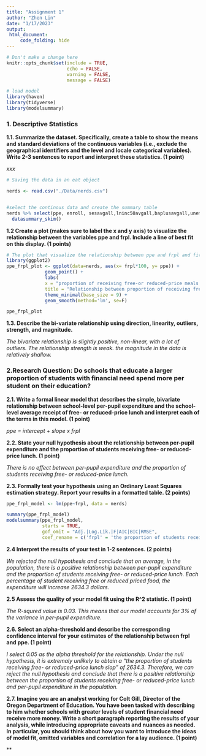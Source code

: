 ```yaml
---
title: "Assignment 1"
author: "Zhen Lin"
date: "1/17/2023"
output: 
 html_document:
     code_folding: hide
---
```


```r
# Don't make a change here
knitr::opts_chunk$set(include = TRUE,
                      echo = FALSE,
                      warning = FALSE,
                      message = FALSE)
```



```r
# load model
library(haven)
library(tidyverse)
library(modelsummary)
```


### 1. Descriptive Statistics
**1.1. Summarize the dataset. Specifically, create a table to show the means and standard deviations of the continuous variables (i.e., exclude the geographical identifiers and the level and locale categorical variables). Write 2-3 sentences to report and interpret these statistics. (1 point)**

*xxx*

```r
# Saving the data in an eat object

nerds <- read.csv("./Data/nerds.csv") 


#select the continous data and create the summary table
nerds %>% select(ppe, enroll, sesavgall,lninc50avgall,baplusavgall,unempavgall,snapavgall,frpl) %>%
  datasummary_skim()

```



**1.2 Create a plot (makes sure to label the x and y axis) to visualize the relationship between the variables ppe and frpl. Include a line of best fit on this display. (1 points)**


```r
# The plot that visualize the relationship between ppe and frpl and fit with a lm line.
library(ggplot2)
ppe_frpl_plot <- ggplot(data=nerds, aes(x= frpl*100, y= ppe)) +
              geom_point() +
              labs(
              x = "proportion of receiving free-or reduced-price meals ", y = "per-pupil expenditure",
              title = "Relationship between proportion of receiving free or reduced price meal and per-pupil expenditure") +
              theme_minimal(base_size = 9) +
              geom_smooth(method='lm', se=F)

ppe_frpl_plot
```

**1.3. Describe the bi-variate relationship using direction, linearity, outliers, strength, and magnitude.**

*The bivariate relationship is slightly positive, non-linear, with a lot of outliers. The relationship strength is weak. the magnitude in the data is relatively shallow.*



### 2.Research Question: Do schools that educate a larger proportion of students with financial need spend more per student on their education?

**2.1. Write a formal linear model that describes the simple, bivariate relationship between school-level per-pupil expenditure and the school-level average receipt of free- or reduced-price lunch and interpret each of the terms in this model. (1 point)**

*ppe = intercept + slope x frpl*


**2.2. State your null hypothesis about the relationship between per-pupil expenditure and the proportion of students receiving free- or reduced-price lunch. (1 point)**

*There is no effect between per-pupil expenditure and the proportion of students receiving free- or reduced-price lunch.*

**2.3. Formally test your hypothesis using an Ordinary Least Squares estimation strategy. Report your results in a formatted table. (2 points)**

```r
ppe_frpl_model <- lm(ppe~frpl, data = nerds)

summary(ppe_frpl_model)
modelsummary(ppe_frpl_model, 
             starts = TRUE,
             gof_omit = "Adj.|Log.Lik.|F|AIC|BIC|RMSE",
             coef_rename = c('frpl' = 'the proportion of students receiving free- or reduced-price lunch'))


```


**2.4  Interpret the results of your test in 1-2 sentences. (2 points)**

*We rejected the null hypothesis and conclude that on average, in the population, there is a positive relationship between per-pupil expenditure and the proportion of students receiving free- or reduced-price lunch. Each percentage of student receiving free or reduced priced food, the expenditure will increase 2634.3 dollars.*

**2.5  Assess the quality of your model fit using the R^2 statistic. (1 point)**

*The R-squred value is 0.03. This means that our model accounts for 3% of the variance in per-pupil expenditure.*

**2.6. Select an alpha-threshold and describe the corresponding confidence interval for your estimates of the relationship between frpl and ppe. (1 point)**

*I select 0.05 as the alpha threshold for the relationship. Under the null hypothesis, it is extremaly unlikely to obtain a "the proportion of students receiving free- or reduced-price lunch slop" of 2634.3. Therefore, we can reject the null hypothesis and conclude that there is a positive relationship between the proportion of students receiving free- or reduced-price lunch  and per-pupil expenditure in the population.*


**2.7. Imagine you are an analyst working for Colt Gill, Director of the Oregon Department of Education. You have been tasked with describing to him whether schools with greater levels of student financial need receive more money. Write a short paragraph reporting the results of your analysis, while introducing appropriate caveats and nuances as needed. In particular, you should think about how you want to introduce the ideas of model fit, omitted variables and correlation for a lay audience. (1 point)**

**
